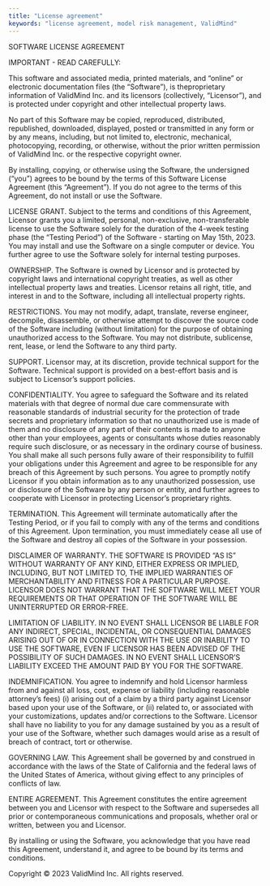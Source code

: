 ```yaml
---
title: "License agreement"
keywords: "license agreement, model risk management, ValidMind"
---
```


SOFTWARE LICENSE AGREEMENT

IMPORTANT - READ CAREFULLY:

This software and associated media, printed materials, and "online" or electronic documentation files (the "Software"), is theproprietary information
of ValidMind Inc. and its licensors (collectively, “Licensor”), and is protected under copyright and other intellectual property laws.

No part of this Software may be copied, reproduced, distributed, republished, downloaded, displayed, posted or transmitted in any form or by any
means, including, but not limited to, electronic, mechanical, photocopying, recording, or otherwise, without the prior written permission of ValidMind
Inc. or the respective copyright owner.

By installing, copying, or otherwise using the Software, the undersigned (“you”) agrees to be bound by the terms of this Software License Agreement
(this “Agreement”). If you do not agree to the terms of this Agreement, do not install or use the Software.


LICENSE GRANT. Subject to the terms and conditions of this Agreement, Licensor grants you a limited, personal, non-exclusive, non-transferable license
to use the Software solely for the duration of the 4-week testing phase (the “Testing Period”) of the Software - starting on May 15th, 2023. You may
install and use the Software on a single computer or device. You further agree to use the Software solely for internal testing purposes.


OWNERSHIP. The Software is owned by Licensor and is protected by copyright laws and international copyright treaties, as well as other intellectual
property laws and treaties. Licensor retains all right, title, and interest in and to the Software, including all intellectual property rights.


RESTRICTIONS. You may not modify, adapt, translate, reverse engineer, decompile, disassemble, or otherwise attempt to discover the source code of the
Software including (without limitation) for the purpose of obtaining unauthorized access to the Software. You may not distribute, sublicense, rent,
lease, or lend the Software to any third party.


SUPPORT. Licensor may, at its discretion, provide technical support for the Software. Technical support is provided on a best-effort basis and is
subject to Licensor's support policies.


CONFIDENTIALITY. You agree to safeguard the Software and its related materials with that degree of normal due care commensurate with reasonable
standards of industrial security for the protection of trade secrets and proprietary information so that no unauthorized use is made of them and no
disclosure of any part of their contents is made to anyone other than your employees, agents or consultants whose duties reasonably require such
disclosure, or as necessary in the ordinary course of business. You shall make all such persons fully aware of their responsibility to fulfill your
obligations under this Agreement and agree to be responsible for any breach of this Agreement by such persons. You agree to promptly notify Licensor
if you obtain information as to any unauthorized possession, use or disclosure of the Software by any person or entity, and further agrees to
cooperate with Licensor in protecting Licensor’s proprietary rights.

TERMINATION. This Agreement will terminate automatically after the Testing Period, or if you fail to comply with any of the terms and conditions of
this Agreement. Upon termination, you must immediately cease all use of the Software and destroy all copies of the Software in your possession.


DISCLAIMER OF WARRANTY. THE SOFTWARE IS PROVIDED "AS IS" WITHOUT WARRANTY OF ANY KIND, EITHER EXPRESS OR IMPLIED, INCLUDING, BUT NOT LIMITED TO, THE
IMPLIED WARRANTIES OF MERCHANTABILITY AND FITNESS FOR A PARTICULAR PURPOSE. LICENSOR DOES NOT WARRANT THAT THE SOFTWARE WILL MEET YOUR REQUIREMENTS OR
THAT OPERATION OF THE SOFTWARE WILL BE UNINTERRUPTED OR ERROR-FREE.


LIMITATION OF LIABILITY. IN NO EVENT SHALL LICENSOR BE LIABLE FOR ANY INDIRECT, SPECIAL, INCIDENTAL, OR CONSEQUENTIAL DAMAGES ARISING OUT OF OR IN
CONNECTION WITH THE USE OR INABILITY TO USE THE SOFTWARE, EVEN IF LICENSOR HAS BEEN ADVISED OF THE POSSIBILITY OF SUCH DAMAGES. IN NO EVENT SHALL
LICENSOR'S LIABILITY EXCEED THE AMOUNT PAID BY YOU FOR THE SOFTWARE.


INDEMNIFICATION. You agree to indemnify and hold Licensor harmless from and against all loss, cost, expense or liability (including reasonable
attorney’s fees) (i) arising out of a claim by a third party against Licensor based upon your use of the Software, or (ii) related to, or associated
with your customizations, updates and/or corrections to the Software. Licensor shall have no liability to you for any damage sustained by you as a
result of your use of the Software, whether such damages would arise as a result of breach of contract, tort or otherwise.

GOVERNING LAW. This Agreement shall be governed by and construed in accordance with the laws of the State of California and the federal laws of the
United States of America, without giving effect to any principles of conflicts of law.


ENTIRE AGREEMENT. This Agreement constitutes the entire agreement between you and Licensor with respect to the Software and supersedes all prior or
contemporaneous communications and proposals, whether oral or written, between you and Licensor.


By installing or using the Software, you acknowledge that you have read this Agreement, understand it, and agree to be bound by its terms and
conditions.


Copyright © 2023 ValidMind Inc. All rights reserved.
